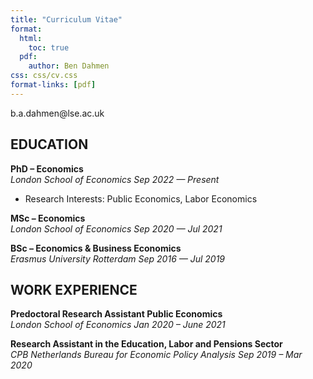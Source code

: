 ```yaml
---
title: "Curriculum Vitae"
format:
  html:
    toc: true
  pdf:
    author: Ben Dahmen
css: css/cv.css
format-links: [pdf]
---
```


::: {.print-only .contact-block}
b.a.dahmen\@lse.ac.uk
:::

## EDUCATION

**PhD -- Economics** <br> *London School of Economics* [*Sep 2022 --- Present*]{.cvdate}

::: print-only
-   Research Interests: Public Economics, Labor Economics
:::

**MSc -- Economics** <br> *London School of Economics* [*Sep 2020 --- Jul 2021*]{.cvdate}

**BSc -- Economics & Business Economics** <br> *Erasmus University Rotterdam* [*Sep 2016 --- Jul 2019*]{.cvdate}

## WORK EXPERIENCE {style="page-break-before: always"}

**Predoctoral Research Assistant Public Economics** <br> *London School of Economics* [*Jan 2020 -- June 2021*]{.cvdate}

**Research Assistant in the Education, Labor and Pensions Sector** <br> *CPB Netherlands Bureau for Economic Policy Analysis* [*Sep 2019 -- Mar 2020*]{.cvdate}
